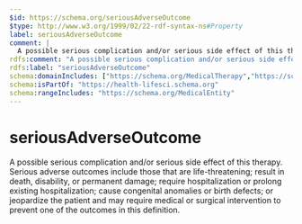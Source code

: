 ```yaml
---
$id: https://schema.org/seriousAdverseOutcome
$type: http://www.w3.org/1999/02/22-rdf-syntax-ns#Property
label: seriousAdverseOutcome
comment: |
  A possible serious complication and/or serious side effect of this therapy. Serious adverse outcomes include those that are life-threatening; result in death, disability, or permanent damage; require hospitalization or prolong existing hospitalization; cause congenital anomalies or birth defects; or jeopardize the patient and may require medical or surgical intervention to prevent one of the outcomes in this definition.
rdfs:comment: "A possible serious complication and/or serious side effect of this therapy. Serious adverse outcomes include those that are life-threatening; result in death, disability, or permanent damage; require hospitalization or prolong existing hospitalization; cause congenital anomalies or birth defects; or jeopardize the patient and may require medical or surgical intervention to prevent one of the outcomes in this definition."
rdfs:label: "seriousAdverseOutcome"
schema:domainIncludes: ["https://schema.org/MedicalTherapy","https://schema.org/MedicalDevice"]
schema:isPartOf: "https://health-lifesci.schema.org"
schema:rangeIncludes: "https://schema.org/MedicalEntity"
---
```


# seriousAdverseOutcome

A possible serious complication and/or serious side effect of this therapy. Serious adverse outcomes include those that are life-threatening; result in death, disability, or permanent damage; require hospitalization or prolong existing hospitalization; cause congenital anomalies or birth defects; or jeopardize the patient and may require medical or surgical intervention to prevent one of the outcomes in this definition.


